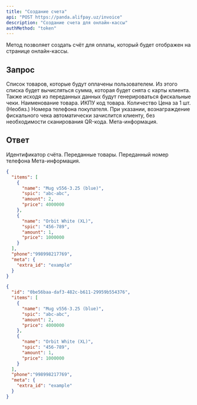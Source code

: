 ```yaml
---
title: "Создание счета"
api: "POST https://panda.alifpay.uz/invoice"
description: "Создание счета для онлайн-кассы"
authMethod: "token"
---
```


Метод позволяет создать счёт для оплаты, который будет отображен на странице онлайн-кассы.

## Запрос

<ParamField body="items" type="array">
  Список товаров, которые будут оплачены пользователем. Из этого списка будет вычисляться сумма, которая будет
  снята с карты клиента. Также исходя из переданных данных будут генерироваться фискальные чеки.

  <Expandable title="Пример объекта item">

  <ParamField body="name" type="string">
    Наименование товара.
  </ParamField>

  <ParamField body="spic" type="string">
    ИКПУ код товара.
  </ParamField>

  <ParamField body="amount" type="int">
    Количество
  </ParamField>

  <ParamField body="price" type="int">
    Цена за 1 шт.
  </ParamField>

  </Expandable>
</ParamField>

<ParamField body="phone" type="string">
  (Необяз.) Номера телефона покупателя. При указании, вознаграждение фискального чека автоматически зачислится
  клиенту, без необходимости сканирования QR-кода.
</ParamField>

<ParamField body="meta" type="object">
  Мета-информация.
</ParamField>

## Ответ

<ResponseField name="id" type="string">
  Идентификатор счёта.
</ResponseField>

<ResponseField name="items" type="array">
  Переданные товары.
</ResponseField>

<ParamField body="phone" type="string">
  Переданный номер телефона
</ParamField>

<ParamField body="meta" type="object">
  Мета-информация.
</ParamField>


<RequestExample>

```json Пример запроса
{
  "items": [
    {
      "name": "Mug v556-3.25 (blue)",
      "spic": "abc-abc",
      "amount": 2,
      "price": 4000000
    },
    {
      "name": "Orbit White (XL)",
      "spic": "456-789",
      "amount": 1,
      "price": 1000000
    }
  ],
  "phone":"998998217769",
  "meta": {
    "extra_id": "example"
  }
}
```

</RequestExample>

<ResponseExample>

```json Пример ответа
{
  "id": "0be56baa-daf3-482c-b611-29959b554376",
  "items": [
    {
      "name": "Mug v556-3.25 (blue)",
      "spic": "abc-abc",
      "amount": 2,
      "price": 4000000
    },
    {
      "name": "Orbit White (XL)",
      "spic": "456-789",
      "amount": 1,
      "price": 1000000
    }
  ],
  "phone":"998998217769",
  "meta": {
    "extra_id": "example"
  }
}
```

</ResponseExample>
